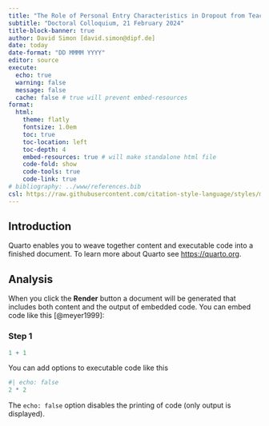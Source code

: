 ```yaml
---
title: "The Role of Personal Entry Characteristics in Dropout from Teacher Education"
subtitle: "Doctoral Colloquium, 21 February 2024" 
title-block-banner: true
author: David Simon [david.simon@dipf.de]
date: today
date-format: "DD MMMM YYYY"
editor: source
execute:
  echo: true
  warning: false
  message: false
  cache: false # true will prevent embed-resources
format: 
  html:
    theme: flatly
    fontsize: 1.0em
    toc: true
    toc-location: left
    toc-depth: 4
    embed-resources: true # will make standalone html file
    code-fold: show
    code-tools: true
    code-link: true
# bibliography: ../www/references.bib
csl: https://raw.githubusercontent.com/citation-style-language/styles/master/apa.csl
---
```


## Introduction

Quarto enables you to weave together content and executable code into a finished document. To learn more about Quarto see <https://quarto.org>.

## Analysis

When you click the **Render** button a document will be generated that includes both content and the output of embedded code. You can embed code like this [@meyer1999]:

### Step 1

```r
1 + 1
```

You can add options to executable code like this

```r
#| echo: false
2 * 2
```

The `echo: false` option disables the printing of code (only output is displayed).
